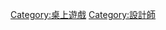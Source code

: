 {{Commonscat|Designers of board games}}

[[Category:桌上遊戲|Category:桌上遊戲]]
[[Category:設計師|Category:設計師]]